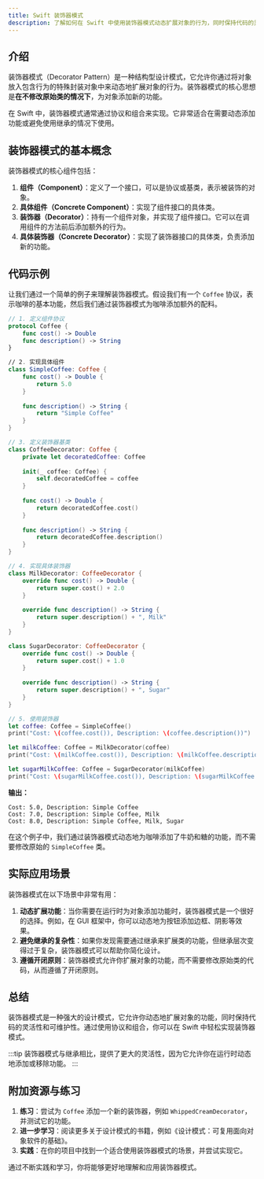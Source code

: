 ```yaml
---
title: Swift 装饰器模式
description: 了解如何在 Swift 中使用装饰器模式动态扩展对象的行为，同时保持代码的灵活性和可维护性。
---
```


## 介绍

装饰器模式（Decorator Pattern）是一种结构型设计模式，它允许你通过将对象放入包含行为的特殊封装对象中来动态地扩展对象的行为。装饰器模式的核心思想是**在不修改原始类的情况下**，为对象添加新的功能。

在 Swift 中，装饰器模式通常通过协议和组合来实现。它非常适合在需要动态添加功能或避免使用继承的情况下使用。

## 装饰器模式的基本概念

装饰器模式的核心组件包括：

1. **组件（Component）**：定义了一个接口，可以是协议或基类，表示被装饰的对象。
2. **具体组件（Concrete Component）**：实现了组件接口的具体类。
3. **装饰器（Decorator）**：持有一个组件对象，并实现了组件接口。它可以在调用组件的方法前后添加额外的行为。
4. **具体装饰器（Concrete Decorator）**：实现了装饰器接口的具体类，负责添加新的功能。

## 代码示例

让我们通过一个简单的例子来理解装饰器模式。假设我们有一个 `Coffee` 协议，表示咖啡的基本功能，然后我们通过装饰器模式为咖啡添加额外的配料。

```swift
// 1. 定义组件协议
protocol Coffee {
    func cost() -> Double
    func description() -> String
}

// 2. 实现具体组件
class SimpleCoffee: Coffee {
    func cost() -> Double {
        return 5.0
    }
    
    func description() -> String {
        return "Simple Coffee"
    }
}

// 3. 定义装饰器基类
class CoffeeDecorator: Coffee {
    private let decoratedCoffee: Coffee
    
    init(_ coffee: Coffee) {
        self.decoratedCoffee = coffee
    }
    
    func cost() -> Double {
        return decoratedCoffee.cost()
    }
    
    func description() -> String {
        return decoratedCoffee.description()
    }
}

// 4. 实现具体装饰器
class MilkDecorator: CoffeeDecorator {
    override func cost() -> Double {
        return super.cost() + 2.0
    }
    
    override func description() -> String {
        return super.description() + ", Milk"
    }
}

class SugarDecorator: CoffeeDecorator {
    override func cost() -> Double {
        return super.cost() + 1.0
    }
    
    override func description() -> String {
        return super.description() + ", Sugar"
    }
}

// 5. 使用装饰器
let coffee: Coffee = SimpleCoffee()
print("Cost: \(coffee.cost()), Description: \(coffee.description())")

let milkCoffee: Coffee = MilkDecorator(coffee)
print("Cost: \(milkCoffee.cost()), Description: \(milkCoffee.description())")

let sugarMilkCoffee: Coffee = SugarDecorator(milkCoffee)
print("Cost: \(sugarMilkCoffee.cost()), Description: \(sugarMilkCoffee.description())")
```

**输出：**
```
Cost: 5.0, Description: Simple Coffee
Cost: 7.0, Description: Simple Coffee, Milk
Cost: 8.0, Description: Simple Coffee, Milk, Sugar
```

在这个例子中，我们通过装饰器模式动态地为咖啡添加了牛奶和糖的功能，而不需要修改原始的 `SimpleCoffee` 类。

## 实际应用场景

装饰器模式在以下场景中非常有用：

1. **动态扩展功能**：当你需要在运行时为对象添加功能时，装饰器模式是一个很好的选择。例如，在 GUI 框架中，你可以动态地为按钮添加边框、阴影等效果。
2. **避免继承的复杂性**：如果你发现需要通过继承来扩展类的功能，但继承层次变得过于复杂，装饰器模式可以帮助你简化设计。
3. **遵循开闭原则**：装饰器模式允许你扩展对象的功能，而不需要修改原始类的代码，从而遵循了开闭原则。

## 总结

装饰器模式是一种强大的设计模式，它允许你动态地扩展对象的功能，同时保持代码的灵活性和可维护性。通过使用协议和组合，你可以在 Swift 中轻松实现装饰器模式。

:::tip
装饰器模式与继承相比，提供了更大的灵活性，因为它允许你在运行时动态地添加或移除功能。
:::

## 附加资源与练习

1. **练习**：尝试为 `Coffee` 添加一个新的装饰器，例如 `WhippedCreamDecorator`，并测试它的功能。
2. **进一步学习**：阅读更多关于设计模式的书籍，例如《设计模式：可复用面向对象软件的基础》。
3. **实践**：在你的项目中找到一个适合使用装饰器模式的场景，并尝试实现它。

通过不断实践和学习，你将能够更好地理解和应用装饰器模式。